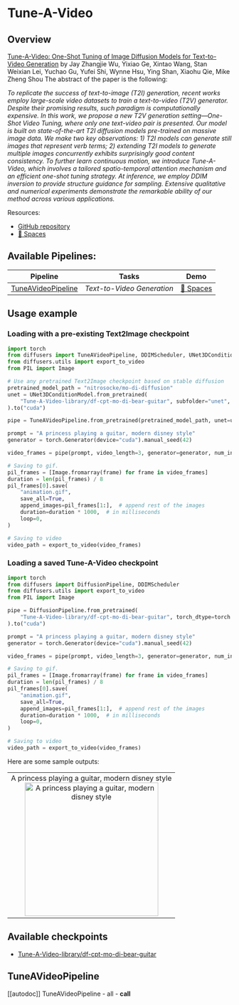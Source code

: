 <!--Copyright 2023 The HuggingFace Team. All rights reserved.

Licensed under the Apache License, Version 2.0 (the "License"); you may not use this file except in compliance with
the License. You may obtain a copy of the License at

http://www.apache.org/licenses/LICENSE-2.0

Unless required by applicable law or agreed to in writing, software distributed under the License is distributed on
an "AS IS" BASIS, WITHOUT WARRANTIES OR CONDITIONS OF ANY KIND, either express or implied. See the License for the
specific language governing permissions and limitations under the License.
-->

# Tune-A-Video

## Overview

[Tune-A-Video: One-Shot Tuning of Image Diffusion Models for Text-to-Video Generation](https://arxiv.org/abs/2212.11565) by Jay Zhangjie Wu, Yixiao Ge, Xintao Wang, Stan Weixian Lei, Yuchao Gu, Yufei Shi, Wynne Hsu, Ying Shan, Xiaohu Qie, Mike Zheng Shou
The abstract of the paper is the following:

*To replicate the success of text-to-image (T2I) generation, recent works employ large-scale video datasets to train a text-to-video (T2V) generator. Despite their promising results, such paradigm is computationally expensive. In this work, we propose a new T2V generation setting—One-Shot Video Tuning, where only one text-video pair is presented. Our model is built on state-of-the-art T2I diffusion models pre-trained on massive image data. We make two key observations: 1) T2I models can generate still images that represent verb terms; 2) extending T2I models to generate multiple images concurrently exhibits surprisingly good content consistency. To further learn continuous motion, we introduce Tune-A-Video, which involves a tailored spatio-temporal attention mechanism and an efficient one-shot tuning strategy. At inference, we employ DDIM inversion to provide structure guidance for sampling. Extensive qualitative and numerical experiments demonstrate the remarkable ability of our method across various applications.*

Resources:

* [GitHub repository](https://github.com/showlab/Tune-A-Video)
* [🤗 Spaces](https://huggingface.co/spaces/Tune-A-Video-library/Tune-A-Video-Training-UI)

## Available Pipelines:

| Pipeline | Tasks | Demo
|---|---|:---:|
| [TuneAVideoPipeline](https://github.com/huggingface/diffusers/blob/main/src/diffusers/pipelines/tune_a_video/pipeline_tune_a_video.py) | *Text-to-Video Generation* | [🤗 Spaces](https://huggingface.co/spaces/Tune-A-Video-library/Tune-A-Video-inference)

## Usage example 

### Loading with a pre-existing Text2Image checkpoint
```python
import torch
from diffusers import TuneAVideoPipeline, DDIMScheduler, UNet3DConditionModel
from diffusers.utils import export_to_video
from PIL import Image

# Use any pretrained Text2Image checkpoint based on stable diffusion
pretrained_model_path = "nitrosocke/mo-di-diffusion"
unet = UNet3DConditionModel.from_pretrained(
    "Tune-A-Video-library/df-cpt-mo-di-bear-guitar", subfolder="unet", torch_dtype=torch.float16
).to("cuda")

pipe = TuneAVideoPipeline.from_pretrained(pretrained_model_path, unet=unet, torch_dtype=torch.float16).to("cuda")

prompt = "A princess playing a guitar, modern disney style"
generator = torch.Generator(device="cuda").manual_seed(42)

video_frames = pipe(prompt, video_length=3, generator=generator, num_inference_steps=50, output_type="np").frames

# Saving to gif.
pil_frames = [Image.fromarray(frame) for frame in video_frames]
duration = len(pil_frames) / 8
pil_frames[0].save(
    "animation.gif",
    save_all=True,
    append_images=pil_frames[1:],  # append rest of the images
    duration=duration * 1000,  # in milliseconds
    loop=0,
)

# Saving to video
video_path = export_to_video(video_frames)
```

### Loading a saved Tune-A-Video checkpoint
```python
import torch
from diffusers import DiffusionPipeline, DDIMScheduler
from diffusers.utils import export_to_video
from PIL import Image

pipe = DiffusionPipeline.from_pretrained(
    "Tune-A-Video-library/df-cpt-mo-di-bear-guitar", torch_dtype=torch.float16
).to("cuda")

prompt = "A princess playing a guitar, modern disney style"
generator = torch.Generator(device="cuda").manual_seed(42)

video_frames = pipe(prompt, video_length=3, generator=generator, num_inference_steps=50, output_type="np").frames

# Saving to gif.
pil_frames = [Image.fromarray(frame) for frame in video_frames]
duration = len(pil_frames) / 8
pil_frames[0].save(
    "animation.gif",
    save_all=True,
    append_images=pil_frames[1:],  # append rest of the images
    duration=duration * 1000,  # in milliseconds
    loop=0,
)

# Saving to video
video_path = export_to_video(video_frames)
```

Here are some sample outputs: 

<table>
    <tr>
        <td><center>
        A princess playing a guitar, modern disney style
        <br>
        <img src="https://huggingface.co/Tune-A-Video-library/df-cpt-mo-di-bear-guitar/resolve/main/samples/princess.gif"
            alt="A princess playing a guitar, modern disney style"
            style="width: 300px;" />
        </center></td>
    </tr>
</table>

## Available checkpoints 

* [Tune-A-Video-library/df-cpt-mo-di-bear-guitar](https://huggingface.co/Tune-A-Video-library/df-cpt-mo-di-bear-guitar)

## TuneAVideoPipeline
[[autodoc]] TuneAVideoPipeline
	- all
	- __call__
